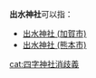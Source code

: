 '''出水神社'''可以指：
* [[出水神社_(加賀市)|出水神社 (加賀市)]]
* [[出水神社_(熊本市)|出水神社 (熊本市)]]

{{消歧義}}

[[cat:四字神社消歧義|cat:四字神社消歧義]]